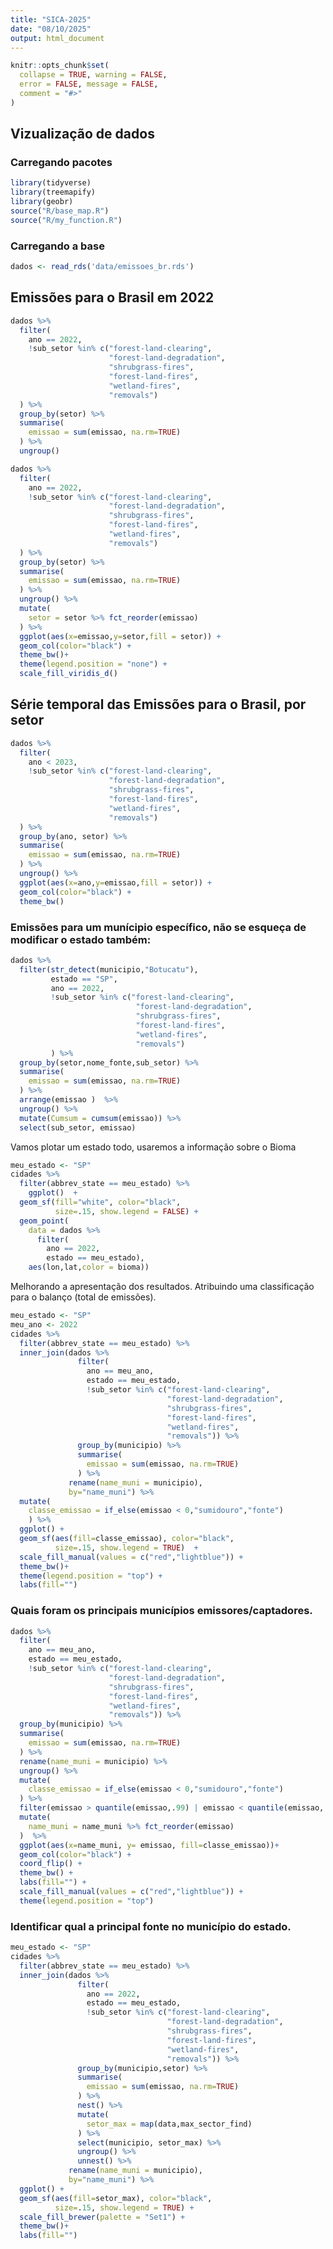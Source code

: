 ```yaml
---
title: "SICA-2025"
date: "08/10/2025"
output: html_document
---
```


```r
knitr::opts_chunk$set(
  collapse = TRUE, warning = FALSE,
  error = FALSE, message = FALSE,
  comment = "#>"
)
```

## Vizualização de dados

### Carregando pacotes
```r
library(tidyverse) 
library(treemapify)
library(geobr)
source("R/base_map.R") 
source("R/my_function.R")
```

### Carregando a base

```r
dados <- read_rds('data/emissoes_br.rds')
```


## Emissões para o Brasil em 2022

```r
dados %>% 
  filter(
    ano == 2022,
    !sub_setor %in% c("forest-land-clearing",
                      "forest-land-degradation",
                      "shrubgrass-fires",
                      "forest-land-fires",
                      "wetland-fires",
                      "removals")
  ) %>% 
  group_by(setor) %>% 
  summarise(
    emissao = sum(emissao, na.rm=TRUE)
  ) %>% 
  ungroup()
```

```r
dados %>% 
  filter(
    ano == 2022,
    !sub_setor %in% c("forest-land-clearing",
                      "forest-land-degradation",
                      "shrubgrass-fires",
                      "forest-land-fires",
                      "wetland-fires",
                      "removals")
  ) %>% 
  group_by(setor) %>% 
  summarise(
    emissao = sum(emissao, na.rm=TRUE)
  ) %>% 
  ungroup() %>% 
  mutate(
    setor = setor %>% fct_reorder(emissao)
  ) %>% 
  ggplot(aes(x=emissao,y=setor,fill = setor)) +
  geom_col(color="black") +
  theme_bw()+
  theme(legend.position = "none") +
  scale_fill_viridis_d()
```


## Série temporal das Emissões para o Brasil, por setor

```r
dados %>% 
  filter(
    ano < 2023,
    !sub_setor %in% c("forest-land-clearing",
                      "forest-land-degradation",
                      "shrubgrass-fires",
                      "forest-land-fires",
                      "wetland-fires",
                      "removals")
  ) %>% 
  group_by(ano, setor) %>% 
  summarise(
    emissao = sum(emissao, na.rm=TRUE)
  ) %>% 
  ungroup() %>% 
  ggplot(aes(x=ano,y=emissao,fill = setor)) +
  geom_col(color="black") +
  theme_bw()

```

### Emissões para um munícipio específico, não se esqueça de modificar o estado também:

```r
dados %>% 
  filter(str_detect(municipio,"Botucatu"),
         estado == "SP",
         ano == 2022,
         !sub_setor %in% c("forest-land-clearing",
                            "forest-land-degradation",
                            "shrubgrass-fires",
                            "forest-land-fires",
                            "wetland-fires",
                            "removals")
         ) %>% 
  group_by(setor,nome_fonte,sub_setor) %>% 
  summarise(
    emissao = sum(emissao, na.rm=TRUE)
  ) %>% 
  arrange(emissao )  %>% 
  ungroup() %>% 
  mutate(Cumsum = cumsum(emissao)) %>% 
  select(sub_setor, emissao)
```

Vamos plotar um estado todo, usaremos a informação sobre o Bioma

```r
meu_estado <- "SP"
cidades %>%  
  filter(abbrev_state == meu_estado) %>% 
    ggplot()  +
  geom_sf(fill="white", color="black",
          size=.15, show.legend = FALSE) +
  geom_point(
    data = dados %>%
      filter(
        ano == 2022,
        estado == meu_estado),
    aes(lon,lat,color = bioma))
```

Melhorando a apresentação dos resultados. Atribuindo uma classificação para o balanço (total de emissões).

```r
meu_estado <- "SP"
meu_ano <- 2022
cidades %>%
  filter(abbrev_state == meu_estado) %>% 
  inner_join(dados %>%
               filter(
                 ano == meu_ano,
                 estado == meu_estado,
                 !sub_setor %in% c("forest-land-clearing",
                                   "forest-land-degradation",
                                   "shrubgrass-fires",
                                   "forest-land-fires",
                                   "wetland-fires",
                                   "removals")) %>% 
               group_by(municipio) %>% 
               summarise(
                 emissao = sum(emissao, na.rm=TRUE)
               ) %>% 
             rename(name_muni = municipio),
             by="name_muni") %>% 
  mutate(
    classe_emissao = if_else(emissao < 0,"sumidouro","fonte")
    ) %>% 
  ggplot() +
  geom_sf(aes(fill=classe_emissao), color="black",
          size=.15, show.legend = TRUE)  +
  scale_fill_manual(values = c("red","lightblue")) +
  theme_bw()+
  theme(legend.position = "top") +
  labs(fill="")
```


### Quais foram os principais municípios emissores/captadores.

```r
dados %>%
  filter(
    ano == meu_ano,
    estado == meu_estado,
    !sub_setor %in% c("forest-land-clearing",
                      "forest-land-degradation",
                      "shrubgrass-fires",
                      "forest-land-fires",
                      "wetland-fires",
                      "removals")) %>% 
  group_by(municipio) %>% 
  summarise(
    emissao = sum(emissao, na.rm=TRUE)
  ) %>% 
  rename(name_muni = municipio) %>% 
  ungroup() %>%
  mutate(
    classe_emissao = if_else(emissao < 0,"sumidouro","fonte")
  ) %>% 
  filter(emissao > quantile(emissao,.99) | emissao < quantile(emissao,.01)) %>%
  mutate(
    name_muni = name_muni %>% fct_reorder(emissao)
  )  %>%
  ggplot(aes(x=name_muni, y= emissao, fill=classe_emissao))+
  geom_col(color="black") +
  coord_flip() +
  theme_bw() +
  labs(fill="") +
  scale_fill_manual(values = c("red","lightblue")) + 
  theme(legend.position = "top")

```


### Identificar qual a principal fonte no município do estado.
```r
meu_estado <- "SP"
cidades %>%
  filter(abbrev_state == meu_estado) %>% 
  inner_join(dados %>%
               filter(
                 ano == 2022,
                 estado == meu_estado,
                 !sub_setor %in% c("forest-land-clearing",
                                   "forest-land-degradation",
                                   "shrubgrass-fires",
                                   "forest-land-fires",
                                   "wetland-fires",
                                   "removals")) %>% 
               group_by(municipio,setor) %>% 
               summarise(
                 emissao = sum(emissao, na.rm=TRUE)
               ) %>% 
               nest() %>% 
               mutate(
                 setor_max = map(data,max_sector_find)
               ) %>% 
               select(municipio, setor_max) %>% 
               ungroup() %>% 
               unnest() %>% 
             rename(name_muni = municipio),
             by="name_muni") %>% 
  ggplot() +
  geom_sf(aes(fill=setor_max), color="black",
          size=.15, show.legend = TRUE) +
  scale_fill_brewer(palette = "Set1") +
  theme_bw()+
  labs(fill="")
```



